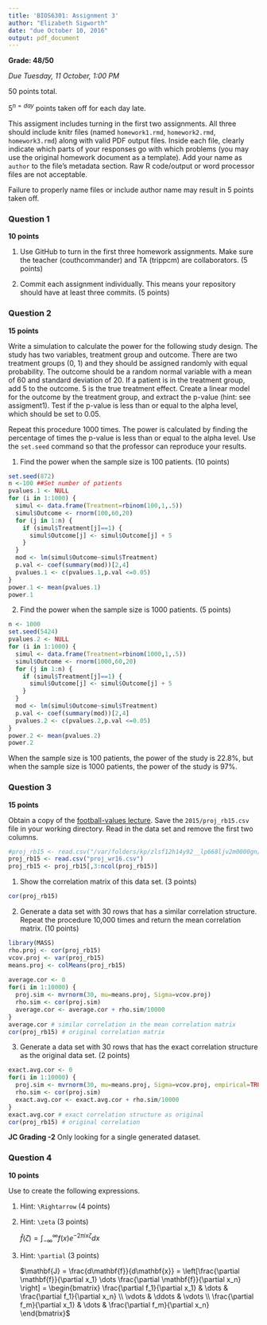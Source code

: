 ```yaml
---
title: 'BIOS6301: Assignment 3'
author: "Elizabeth Sigworth"
date: "due October 10, 2016"
output: pdf_document
---
```


**Grade: 48/50**

*Due Tuesday, 11 October, 1:00 PM*

50 points total.

$5^{n=day}$ points taken off for each day late.

This assigment includes turning in the first two assignments. All three should
include knitr files (named `homework1.rmd`, `homework2.rmd`, `homework3.rmd`)
along with valid PDF output files. Inside each file, clearly indicate which
parts of your responses go with which problems (you may use the original homework
document as a template). Add your name as `author` to the file's metadata section.
Raw R code/output or word processor files are not acceptable.

Failure to properly name files or include author name may result in 5 points taken off.

### Question 1 ###

**10 points**

1. Use GitHub to turn in the first three homework assignments. Make sure the teacher (couthcommander) and TA (trippcm) are collaborators. (5 points)

1. Commit each assignment individually.  This means your repository should have at least three commits. (5 points)

### Question 2 ###

**15 points**

Write a simulation to calculate the power for the following study
design.  The study has two variables, treatment group and outcome.
There are two treatment groups (0, 1) and they should be assigned
randomly with equal probability.  The outcome should be a random normal
variable with a mean of 60 and standard deviation of 20.  If a patient
is in the treatment group, add 5 to the outcome.  5 is the true
treatment effect.  Create a linear model for the outcome by the
treatment group, and extract the p-value (hint: see assigment1).
Test if the p-value is less than or equal to the alpha level, which
should be set to 0.05.

Repeat this procedure 1000 times. The power is calculated by finding
the percentage of times the p-value is less than or equal to the alpha
level.  Use the `set.seed` command so that the professor can reproduce
your results.


1. Find the power when the sample size is 100 patients. (10 points)

```r
set.seed(872)
n <-100 ##Set number of patients
pvalues.1 <- NULL
for (i in 1:1000) {
  simul <- data.frame(Treatment=rbinom(100,1,.5))
  simul$Outcome <- rnorm(100,60,20)
  for (j in 1:n) {
    if (simul$Treatment[j]==1) {
      simul$Outcome[j] <- simul$Outcome[j] + 5
    }
  }
  mod <- lm(simul$Outcome~simul$Treatment)
  p.val <- coef(summary(mod))[2,4]
  pvalues.1 <- c(pvalues.1,p.val <=0.05)
}
power.1 <- mean(pvalues.1)
power.1

```

2. Find the power when the sample size is 1000 patients. (5 points)

```r
n <- 1000
set.seed(5424)
pvalues.2 <- NULL
for (i in 1:1000) {
  simul <- data.frame(Treatment=rbinom(1000,1,.5))
  simul$Outcome <- rnorm(1000,60,20)
  for (j in 1:n) {
    if (simul$Treatment[j]==1) {
      simul$Outcome[j] <- simul$Outcome[j] + 5
    }
  }
  mod <- lm(simul$Outcome~simul$Treatment)
  p.val <- coef(summary(mod))[2,4]
  pvalues.2 <- c(pvalues.2,p.val <=0.05)
}
power.2 <- mean(pvalues.2)
power.2
```

When the sample size is 100 patients, the power of the study is 22.8%, but when the sample size is 1000 patients, the power of the study is 97%.

### Question 3 ###

**15 points**

Obtain a copy of the [football-values lecture](https://github.com/couthcommander/football-values).
Save the `2015/proj_rb15.csv` file in your working directory.  Read
in the data set and remove the first two columns.

```r
#proj_rb15 <- read.csv("/var/folders/kp/zlsf12h14y92__lp668ljv2m0000gn/T//RtmpKa1QwJ/data2c845e674976", stringsAsFactors=FALSE)
proj_rb15 <- read.csv("proj_wr16.csv")
proj_rb15 <- proj_rb15[,3:ncol(proj_rb15)]
```

1. Show the correlation matrix of this data set. (3 points)

```r
cor(proj_rb15)
```


2. Generate a data set with 30 rows that has a similar correlation
structure.  Repeat the procedure 10,000 times and return the mean
correlation matrix. (10 points)

```r
library(MASS)
rho.proj <- cor(proj_rb15)
vcov.proj <- var(proj_rb15) 
means.proj <- colMeans(proj_rb15)
  
average.cor <- 0
for(i in 1:10000) {
  proj.sim <- mvrnorm(30, mu=means.proj, Sigma=vcov.proj)
  rho.sim <- cor(proj.sim)
  average.cor <- average.cor + rho.sim/10000
}
average.cor # similar correlation in the mean correlation matrix
cor(proj_rb15) # original correlation matrix
```


3. Generate a data set with 30 rows that has the exact correlation
structure as the original data set. (2 points)

```r
exact.avg.cor <- 0
for(i in 1:10000) {
  proj.sim <- mvrnorm(30, mu=means.proj, Sigma=vcov.proj, empirical=TRUE)
  rho.sim <- cor(proj.sim)
  exact.avg.cor <- exact.avg.cor + rho.sim/10000
}
exact.avg.cor # exact correlation structure as original
cor(proj_rb15) # original correlation
```


**JC Grading -2**
Only looking for a single generated dataset.

### Question 4 ###

**10 points**

Use \LaTeX to create the following expressions.

1. Hint: `\Rightarrow` (4 points)
    
    \begin{eqnarray*}
    P(B) &=& \sum\limits_{j} P(B|A_j)P(A_j), \\
    &\Rightarrow& P(A_i|B) = \frac{P(B|A_i)P(A_i)}{\sum_j(B|A_j)P(A_j)}
    \end{eqnarray*}

2. Hint: `\zeta` (3 points)

    $\hat{f}(\zeta) = \int_{-\infty}^{\infty} f(x)e^{-2\pi i x \zeta}dx$
   
3. Hint: `\partial` (3 points)

    $\mathbf{J} = \frac{d\mathbf{f}}{d\mathbf{x}} = \left[\frac{\partial \mathbf{f}}{\partial x_1} \dots \frac{\partial \mathbf{f}}{\partial x_n} \right] = 
    \begin{bmatrix}
					\frac{\partial f_1}{\partial x_1} & \dots  & \frac{\partial f_1}{\partial x_n} \\
    			\vdots                            & \ddots & \vdots  \\
   				\frac{\partial f_m}{\partial x_1} & \dots  & \frac{\partial f_m}{\partial x_n}
		\end{bmatrix}$
